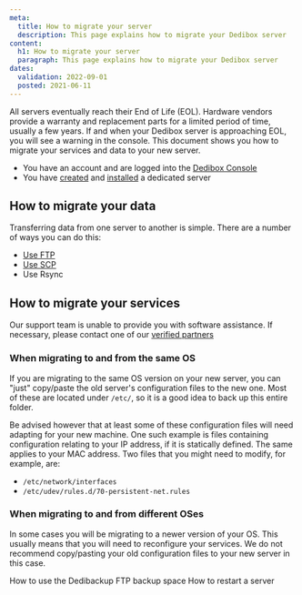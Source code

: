 ```yaml
---
meta:
  title: How to migrate your server
  description: This page explains how to migrate your Dedibox server
content:
  h1: How to migrate your server
  paragraph: This page explains how to migrate your Dedibox server
dates:
  validation: 2022-09-01
  posted: 2021-06-11
---
```


All servers eventually reach their End of Life (EOL). Hardware vendors provide a warranty and replacement parts for a limited period of time, usually a few years. If and when your Dedibox server is approaching EOL, you will see a warning in the console. This document shows you how to migrate your services and data to your new server.

<Message type="requirement">

  - You have an account and are logged into the [Dedibox Console](https://console.online.net)
  - You have [created](/dedibox/dedicated-servers/how-to/order-a-server) and [installed](/dedibox/dedicated-servers/how-to/install-a-server) a dedicated server

</Message>

## How to migrate your data

Transferring data from one server to another is simple. There are a number of ways you can do this:

- [Use FTP](/dedibox/dedicated-servers/how-to/connect-to-server/#via-sftp)
- [Use SCP](/dedibox/dedicated-servers/how-to/connect-to-server/#via-scp)
- Use Rsync

## How to migrate your services

<Message type="note">

Our support team is unable to provide you with software assistance. If necessary, please contact one of our [verified partners](https://www.scaleway.com/en/dedibox/outsourcing/)

</Message>

### When migrating to and from the same OS 

If you are migrating to the same OS version on your new server, you can "just" copy/paste the old server's configuration files to the new one. Most of these are located under `/etc/`, so it is a good idea to back up this entire folder. 

Be advised however that at least some of these configuration files will need adapting for your new machine. One such example is files containing configuration relating to your IP address, if it is statically defined. The same applies to your MAC address. Two files that you might need to modify, for example, are:
 
- `/etc/network/interfaces`
- `/etc/udev/rules.d/70-persistent-net.rules`

### When migrating to and from different OSes

In some cases you will be migrating to a newer version of your OS. This usually means that you will need to reconfigure your services. We do not recommend copy/pasting your old configuration files to your new server in this case.

<Navigation title="See Also">
  <PreviousButton to="/dedibox/dedicated-servers/how-to/use-dedibackup-ftp-backup/">How to use the Dedibackup FTP backup space</PreviousButton>
  <NextButton to="/dedibox/dedicated-servers/how-to/restart-server/">How to restart a server</NextButton>
</Navigation>
